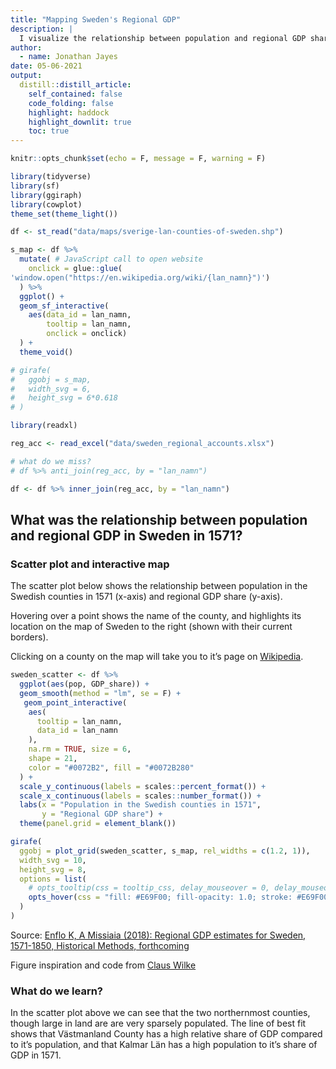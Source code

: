 ```yaml
---
title: "Mapping Sweden's Regional GDP"
description: |
  I visualize the relationship between population and regional GDP share in 1571, based on data from Enflo and Missiaia (2018).
author:
  - name: Jonathan Jayes
date: 05-06-2021
output:
  distill::distill_article:
    self_contained: false
    code_folding: false
    highlight: haddock
    highlight_downlit: true
    toc: true
---
```


```r
knitr::opts_chunk$set(echo = F, message = F, warning = F)

library(tidyverse)
library(sf)
library(ggiraph)
library(cowplot)
theme_set(theme_light())
```


```r
df <- st_read("data/maps/sverige-lan-counties-of-sweden.shp")

s_map <- df %>%
  mutate( # JavaScript call to open website 
    onclick = glue::glue(
'window.open("https://en.wikipedia.org/wiki/{lan_namn}")')
  ) %>%
  ggplot() +
  geom_sf_interactive(
    aes(data_id = lan_namn, 
        tooltip = lan_namn,
        onclick = onclick)
  ) +
  theme_void()

# girafe(
#   ggobj = s_map,
#   width_svg = 6,
#   height_svg = 6*0.618
# )

```


```r
library(readxl)

reg_acc <- read_excel("data/sweden_regional_accounts.xlsx")

# what do we miss?
# df %>% anti_join(reg_acc, by = "lan_namn")

df <- df %>% inner_join(reg_acc, by = "lan_namn")
```

## What was the relationship between population and regional GDP in Sweden in 1571?

### Scatter plot and interactive map

The scatter plot below shows the relationship between population in the Swedish counties in 1571 (x-axis) and regional GDP share (y-axis). 

Hovering over a point shows the name of the county, and highlights its location on the map of Sweden to the right (shown with their current borders).

Clicking on a county on the map will take you to it's page on [Wikipedia](https://www.wikipedia.org/).

```r
sweden_scatter <- df %>% 
  ggplot(aes(pop, GDP_share)) +
  geom_smooth(method = "lm", se = F) +
   geom_point_interactive(
    aes(
      tooltip = lan_namn,
      data_id = lan_namn
    ),
    na.rm = TRUE, size = 6,
    shape = 21,
    color = "#0072B2", fill = "#0072B280"
  ) +
  scale_y_continuous(labels = scales::percent_format()) +
  scale_x_continuous(labels = scales::number_format()) +
  labs(x = "Population in the Swedish counties in 1571",
       y = "Regional GDP share") +
  theme(panel.grid = element_blank())
```


```r
girafe(
  ggobj = plot_grid(sweden_scatter, s_map, rel_widths = c(1.2, 1)),
  width_svg = 10,
  height_svg = 8,
  options = list(
    # opts_tooltip(css = tooltip_css, delay_mouseover = 0, delay_mouseout = 0),
    opts_hover(css = "fill: #E69F00; fill-opacity: 1.0; stroke: #E69F00;")
  )
)

```

Source: [Enflo K, A Missiaia (2018): Regional GDP estimates for Sweden, 1571-1850, Historical Methods, forthcoming](https://www.ekh.lu.se/en/research/economic-history-data/shra1571-2010)

<aside>
Figure inspiration and code from [Claus Wilke](https://wilkelab.org/SDS375/slides/interactive-plots.html#1)
</aside>


### What do we learn?

In the scatter plot above we can see that the two northernmost counties, though large in land are are very sparsely populated. The line of best fit shows that Västmanland County has a high relative share of GDP compared to it's population, and that Kalmar Län has a high population to it's share of GDP in 1571.


